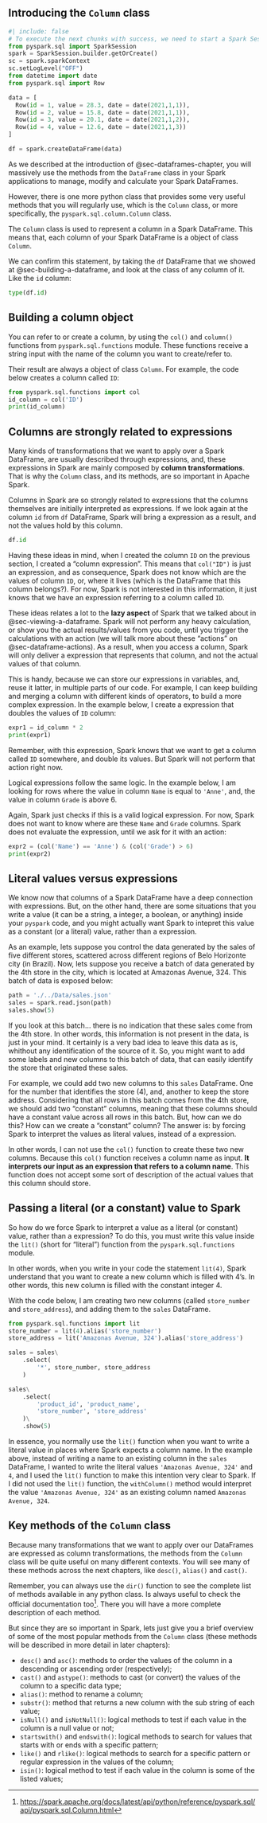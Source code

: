 

## Introducing the `Column` class

```python
#| include: false
# To execute the next chunks with success, we need to start a Spark Session
from pyspark.sql import SparkSession
spark = SparkSession.builder.getOrCreate()
sc = spark.sparkContext
sc.setLogLevel("OFF")
from datetime import date
from pyspark.sql import Row

data = [
  Row(id = 1, value = 28.3, date = date(2021,1,1)),
  Row(id = 2, value = 15.8, date = date(2021,1,1)),
  Row(id = 3, value = 20.1, date = date(2021,1,2)),
  Row(id = 4, value = 12.6, date = date(2021,1,3))
]

df = spark.createDataFrame(data)
```

As we described at the introduction of @sec-dataframes-chapter, you will massively use the methods from the `DataFrame` class in your Spark applications to manage, modify and calculate your Spark DataFrames.

However, there is one more python class that provides some very useful methods that you will regularly use, which is the `Column` class, or more specifically, the `pyspark.sql.column.Column` class.

The `Column` class is used to represent a column in a Spark DataFrame. This means that, each column of your Spark DataFrame is a object of class `Column`.

We can confirm this statement, by taking the `df` DataFrame that we showed at @sec-building-a-dataframe, and look at the class of any column of it. Like the `id` column:

```python
type(df.id)
```

## Building a column object

You can refer to or create a column, by using the `col()` and `column()` functions from `pyspark.sql.functions` module. These functions receive a string input with the name of the column you want to create/refer to.

Their result are always a object of class `Column`. For example, the code below creates a column called `ID`:

```python
from pyspark.sql.functions import col
id_column = col('ID')
print(id_column)
```


## Columns are strongly related to expressions {#sec-columns-related-expressions}

Many kinds of transformations that we want to apply over a Spark DataFrame, are usually described through expressions, and, these expressions in Spark are mainly composed by **column transformations**. That is why the `Column` class, and its methods, are so important in Apache Spark.

Columns in Spark are so strongly related to expressions that the columns themselves are initially interpreted as expressions. If we look again at the column `id` from `df` DataFrame, Spark will bring a expression as a result, and not the values hold by this column.

```python
df.id
```

Having these ideas in mind, when I created the column `ID` on the previous section, I created a "column expression". This means that `col("ID")` is just an expression, and as consequence, Spark does not know which are the values of column `ID`, or, where it lives (which is the DataFrame that this column belongs?). For now, Spark is not interested in this information, it just knows that we have an expression referring to a column called `ID`.

These ideas relates a lot to the **lazy aspect** of Spark that we talked about in @sec-viewing-a-dataframe. Spark will not perform any heavy calculation, or show you the actual results/values from you code, until you trigger the calculations with an action (we will talk more about these "actions" on @sec-dataframe-actions). As a result, when you access a column, Spark will only deliver a expression that represents that column, and not the actual values of that column.

This is handy, because we can store our expressions in variables, and, reuse it latter, in multiple parts of our code. For example, I can keep building and merging a column with different kinds of operators, to build a more complex expression. In the example below, I create a expression that doubles the values of `ID` column:

```python
expr1 = id_column * 2
print(expr1)
```

Remember, with this expression, Spark knows that we want to get a column called `ID` somewhere, and double its values. But Spark will not perform that action right now.

Logical expressions follow the same logic. In the example below, I am looking for rows where the value in column `Name` is equal to `'Anne'`, and, the value in column `Grade` is above 6.

Again, Spark just checks if this is a valid logical expression. For now, Spark does not want to know where are these `Name` and `Grade` columns. Spark does not evaluate the expression, until we ask for it with an action:

```python
expr2 = (col('Name') == 'Anne') & (col('Grade') > 6)
print(expr2)
```


## Literal values versus expressions

We know now that columns of a Spark DataFrame have a deep connection with expressions. But, on the other hand, there are some situations that you write a value (it can be a string, a integer, a boolean, or anything) inside your `pyspark` code, and you might actually want Spark to intepret this value as a constant (or a literal) value, rather than a expression.


As an example, lets suppose you control the data generated by the sales of five different stores, scattered across different regions of Belo Horizonte city (in Brazil). Now, lets suppose you receive a batch of data generated by the 4th store in the city, which is located at Amazonas Avenue, 324. This batch of data is exposed below:

```python
path = './../Data/sales.json'
sales = spark.read.json(path)
sales.show(5)
```

If you look at this batch... there is no indication that these sales come from the 4th store. In other words, this information is not present in the data, is just in your mind. It certainly is a very bad idea to leave this data as is, whithout any identification of the source of it. So, you might want to add some labels and new columns to this batch of data, that can easily identify the store that originated these sales.

For example, we could add two new columns to this `sales` DataFrame. One for the number that identifies the store (4), and, another to keep the store address. Considering that all rows in this batch comes from the 4th store, we should add two "constant" columns, meaning that these columns should have a constant value across all rows in this batch. But, how can we do this? How can we create a "constant" column? The answer is: by forcing Spark to interpret the values as literal values, instead of a expression.

In other words, I can not use the `col()` function to create these two new columns. Because this `col()` function receives a column name as input. **It interprets our input as an expression that refers to a column name**. This function does not accept some sort of description of the actual values that this column should store.



## Passing a literal (or a constant) value to Spark {#sec-literal-values}

So how do we force Spark to interpret a value as a literal (or constant) value, rather than a expression? To do this, you must write this value inside the `lit()` (short for "literal") function from the `pyspark.sql.functions` module.

In other words, when you write in your code the statement `lit(4)`, Spark understand that you want to create a new column which is filled with 4's. In other words, this new column is filled with the constant integer 4.

With the code below, I am creating two new columns (called `store_number` and `store_address`), and adding them to the `sales` DataFrame.

```python
from pyspark.sql.functions import lit
store_number = lit(4).alias('store_number')
store_address = lit('Amazonas Avenue, 324').alias('store_address')

sales = sales\
    .select(
        '*', store_number, store_address
    )

sales\
    .select(
        'product_id', 'product_name',
        'store_number', 'store_address'
    )\
    .show(5)
```


In essence, you normally use the `lit()` function when you want to write a literal value in places where Spark expects a column name. In the example above, instead of writing a name to an existing column in the `sales` DataFrame, I wanted to write the literal values `'Amazonas Avenue, 324'` and `4`, and I used the `lit()` function to make this intention very clear to Spark. If I did not used the `lit()` function, the `withColumn()` method would interpret the value `'Amazonas Avenue, 324'` as an existing column named `Amazonas Avenue, 324`.



## Key methods of the `Column` class

Because many transformations that we want to apply over our DataFrames are expressed as column transformations, the methods from the `Column` class will be quite useful on many different contexts. You will see many of these methods across the next chapters, like `desc()`, `alias()` and `cast()`.

Remember, you can always use the `dir()` function to see the complete list of methods available in any python class. Is always useful to check the official documentation too^[<https://spark.apache.org/docs/latest/api/python/reference/pyspark.sql/api/pyspark.sql.Column.html>]. There you will have a more complete description of each method.

But since they are so important in Spark, lets just give you a brief overview of some of the most popular methods from the `Column` class (these methods will be described in more detail in later chapters):

- `desc()` and `asc()`: methods to order the values of the column in a descending or ascending order (respectively);
- `cast()` and `astype()`: methods to cast (or convert) the values of the column to a specific data type;
- `alias()`: method to rename a column;
- `substr()`: method that returns a new column with the sub string of each value;
- `isNull()` and `isNotNull()`: logical methods to test if each value in the column is a null value or not;
- `startswith()` and `endswith()`: logical methods to search for values that starts with or ends with a specific pattern;
- `like()` and `rlike()`: logical methods to search for a specific pattern or regular expression in the values of the column;
- `isin()`: logical method to test if each value in the column is some of the listed values;
